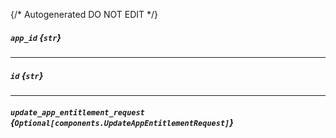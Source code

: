 {/* Autogenerated DO NOT EDIT  */}

##### `app_id` *{`str`}*

---
##### `id` *{`str`}*

---
##### `update_app_entitlement_request` *{`Optional[components.UpdateAppEntitlementRequest]`}*
<Collapsible openLabel={Labels.showProperties} closeLabel={Labels.hideProperties}>
    <UpdateAppEntitlementRequest/>
</Collapsible>


